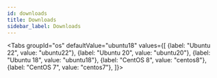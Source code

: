 ```yaml
---
id: downloads
title: Downloads
sidebar_label: Downloads
---
```


<Tabs
  groupId="os"
  defaultValue="ubuntu18"
  values={[
    {label: "Ubuntu 22", value: "ubuntu22"},
    {label: "Ubuntu 20", value: "ubuntu20"},
    {label: "Ubuntu 18", value: "ubuntu18"},
    {label: "CentOS 8", value: "centos8"},
    {label: "CentOS 7", value: "centos7"},
  ]}>
  <TabItem value="ubuntu22">
    <Downloads os="ubuntu22" />
  </TabItem>
  <TabItem value="ubuntu20">
    <Downloads os="ubuntu20" />
  </TabItem>
  <TabItem value="ubuntu18">
    <Downloads os="ubuntu18" />
  </TabItem>
  <TabItem value="centos8">
    <Downloads os="centos8" />
  </TabItem>
  <TabItem value="centos7">
    <Downloads os="centos7" />
  </TabItem>
</Tabs>
